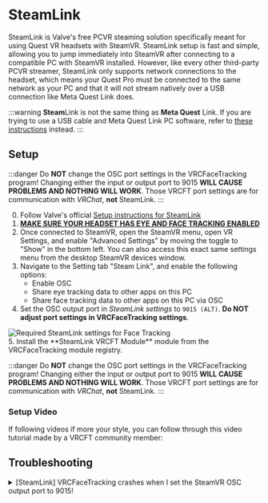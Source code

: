 
# SteamLink

SteamLink is Valve's free PCVR steaming solution specifically meant for using Quest VR headsets with SteamVR. 
SteamLink setup is fast and simple, allowing you to jump immediately into SteamVR after connecting to a compatible PC with SteamVR installed. 
However, like every other third-party PCVR streamer, SteamLink only supports network connections to the headset, which means your Quest Pro must be connected to the same network as your PC and that it will not stream natively over a USB connection like Meta Quest Link does.

:::warning
**Steam**Link is not the same thing as **Meta Quest** Link. 
If you are trying to use a USB cable and Meta Quest Link PC software, refer to [these instructions](./meta-quest-link) instead.
:::

## Setup

:::danger
Do **NOT** change the OSC port settings in the VRCFaceTracking program!
Changing either the input or output port to 9015 **WILL CAUSE PROBLEMS AND NOTHING WILL WORK**. 
Those VRCFT port settings are for communication with *VRChat*, **not** SteamLink. 
:::

0. Follow Valve's official [Setup instructions for SteamLink](https://help.steampowered.com/en/faqs/view/0E2C-406B-9135-38A4) 
1. [**MAKE SURE YOUR HEADSET HAS EYE AND FACE TRACKING ENABLED**](#enabling-eye-and-face-tracking-on-the-headset)
2. Once connected to SteamVR, open the SteamVR menu, open VR Settings, and enable "Advanced Settings" by moving the toggle to "Show" in the bottom left.
   You can also access this exact same settings menu from the desktop SteamVR devices window. 
3. Navigate to the Setting tab "Steam Link", and enable the following options:
   - Enable OSC
   - Share eye tracking data to other apps on this PC
   - Share face tracking data to other apps on this PC via OSC
4. Set the OSC output port in *SteamLink settings* to ```9015 (ALT)```. **Do NOT adjust port settings in VRCFaceTracking settings**. 
  <div style={{
    width: '75%',
    height: 'auto',
    margin: 'auto',
    display: 'block'
  }}>
    <img src={require("./img/steamlinksettings.png").default} alt="Required SteamLink settings for Face Tracking" />
  </div>
5. Install the **SteamLink VRCFT Module** module from the VRCFaceTracking module registry.

:::danger
Do **NOT** change the OSC port settings in the VRCFaceTracking program!
Changing either the input or output port to 9015 **WILL CAUSE PROBLEMS AND NOTHING WILL WORK**. 
Those VRCFT port settings are for communication with *VRChat*, **not** SteamLink. 
:::

### Setup Video

If following videos if more your style, you can follow through this video tutorial made by a VRCFT community member: 

<div class="row" style={{display: 'flex',  justifyContent:'center', alignItems:'center'}}>
    <ReactPlayer controls url='https://www.youtube.com/watch?v=qS15HGgNcEs'/>
</div>

## Troubleshooting

<details>
  <summary>[SteamLink] VRCFaceTracking crashes when I set the SteamVR OSC output port to 9015!</summary>
  <TroubleShootTable
  cause="You changed one of VRCFaceTracking's communication ports to 9015">
  
  Revert VRCFaceTracking's ports back to the defaults (9000 sending / 9001 receiving). 
  VRCFaceTracking uses these ports to communicate with VRChat and should not be changed. 
  Communication with the SteamVR OSC data happens in the SteamLink module on port 9015, and this is <b>handled internally by the module</b>, not the VRCFaceTracking base program! 

  </TroubleShootTable>
</details>
